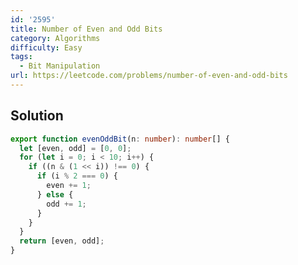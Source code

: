 ```yaml
---
id: '2595'
title: Number of Even and Odd Bits
category: Algorithms
difficulty: Easy
tags:
  - Bit Manipulation
url: https://leetcode.com/problems/number-of-even-and-odd-bits
---
```


## Solution

```typescript filename="solution.ts" copy
export function evenOddBit(n: number): number[] {
  let [even, odd] = [0, 0];
  for (let i = 0; i < 10; i++) {
    if ((n & (1 << i)) !== 0) {
      if (i % 2 === 0) {
        even += 1;
      } else {
        odd += 1;
      }
    }
  }
  return [even, odd];
}
```
